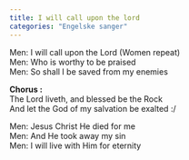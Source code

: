 ```yaml
---
title: I will call upon the lord
categories: "Engelske sanger"
---
```


Men: I will call upon the Lord (Women repeat)  
Men: Who is worthy to be praised  
Men: So shall I be saved from my enemies

**Chorus :**  
The Lord liveth, and blessed be the Rock  
And let the God of my salvation be exalted :/ 

Men: Jesus Christ He died for me  
Men: And He took away my sin  
Men: I will live with Him for eternity








